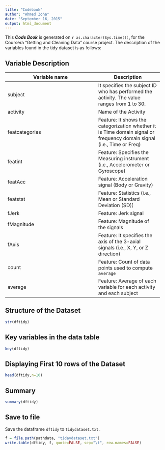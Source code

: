 ```yaml
---
title: "Codebook"
author: "Ahmed Zoha"
date: "September 16, 2015"
output: html_document
---
```

This ***Code Book*** is generated on `r as.character(Sys.time())`, for the Coursera "Getting and Cleaning Data" course project. The description of the variables found in the tidy dataset is as follows:

Variable Description
---------------------


Variable name    | Description
-----------------|------------
subject          | It specifies the subject ID who has performed the activity. The value ranges from 1 to 30.
activity         | Name of the Activity 
featcategories   | Feature: It shows the categorization whether it is Time domain signal or frequency domain signal (i.e., Time or Freq)
featint          | Feature: Specifies the Measuring instrument (i.e., Accelerometer or Gyroscope)
featAcc          | Feature: Acceleration signal (Body or Gravity)
featstat         | Feature: Statistics (i.e., Mean or Standard Deviation (SD))
fJerk            | Feature: Jerk signal
fMagnitude       | Feature: Magnitude of the signals 
fAxis            | Feature: It specifies the axis of the 3-axial signals (i.e., X, Y, or Z direction)
count            | Feature: Count of data points used to compute `average`
average          | Feature: Average of each variable for each activity and each subject

Structure of the Dataset
-----------------

```r
str(dftidy)

```
Key variables in the data table
----------------------------------------

```r
key(dftidy)
```

Displaying First 10 rows of the Dataset
---------------------------------------

```r
head(dftidy,n=10)
```

Summary
-------

```r
summary(dftidy)
```
Save to file
------------

Save the dataframe `dftidy` to  `tidydataset.txt`.

```r
f = file.path(pathdata, "tidaydataset.txt")
write.table(dftidy, f, quote=FALSE, sep="\t", row.names=FALSE)
```

